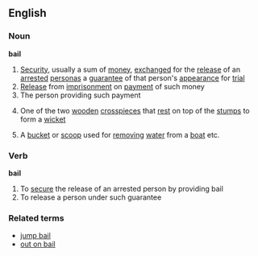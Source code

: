 ==English==
===Noun===
'''bail'''
# [[Security]], usually a sum of [[money]], [[exchange]]d for the [[release]] of an [[arrest]]ed [[person]]as a [[guarantee]] of that person's [[appearance]] for [[trial]]
# [[Release]] from [[imprisonment]] on [[payment]] of such money
# The person providing such payment
# {{Cricket}} One of the two [[wooden]] [[crosspiece]]s that [[rest]] on top of the [[stump]]s to form a [[wicket]]
# A [[bucket]] or [[scoop]] used for [[removing]] [[water]] from a [[boat]] etc.
===Verb===
'''bail'''
# To [[secure]] the release of an arrested person by providing bail
# To release a person under such guarantee
===Related terms===
* [[jump bail]]
* [[out on bail]]